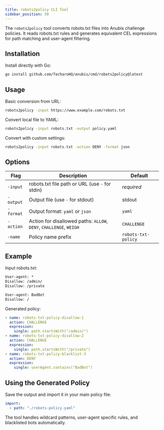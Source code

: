 ```yaml
---
title: robots2policy CLI Tool
sidebar_position: 50
---
```


The `robots2policy` tool converts robots.txt files into Anubis challenge policies. It reads robots.txt rules and generates equivalent CEL expressions for path matching and user-agent filtering.

## Installation

Install directly with Go:

```bash
go install github.com/TecharoHQ/anubis/cmd/robots2policy@latest
```
## Usage

Basic conversion from URL:

```bash
robots2policy -input https://www.example.com/robots.txt
```

Convert local file to YAML:

```bash
robots2policy -input robots.txt -output policy.yaml
```

Convert with custom settings:

```bash
robots2policy -input robots.txt -action DENY -format json
```

## Options

| Flag      | Description                                                        | Default             |
|-----------|--------------------------------------------------------------------|---------------------|
| `-input`  | robots.txt file path or URL (use `-` for stdin)                    | *required*          |
| `-output` | Output file (use `-` for stdout)                                   | stdout              |
| `-format` | Output format: `yaml` or `json`                                    | `yaml`              |
| `-action` | Action for disallowed paths: `ALLOW`, `DENY`, `CHALLENGE`, `WEIGH` | `CHALLENGE`         |
| `-name`   | Policy name prefix                                                 | `robots-txt-policy` |

## Example

Input robots.txt:
```txt
User-agent: *
Disallow: /admin/
Disallow: /private

User-agent: BadBot
Disallow: /
```

Generated policy:
```yaml
- name: robots-txt-policy-disallow-1
  action: CHALLENGE
  expression:
    single: path.startsWith("/admin/")
- name: robots-txt-policy-disallow-2
  action: CHALLENGE
  expression:
    single: path.startsWith("/private")
- name: robots-txt-policy-blacklist-3
  action: DENY
  expression:
    single: userAgent.contains("BadBot")
```

## Using the Generated Policy

Save the output and import it in your main policy file:

```yaml
import:
  - path: "./robots-policy.yaml"
```

The tool handles wildcard patterns, user-agent specific rules, and blacklisted bots automatically.
